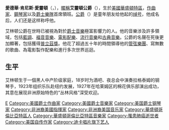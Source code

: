 {{unreferenced|time=2011-04-22T03:18:48+00:00}}
<!-- {{This|the American Jazz composer and performer|Ellington}} -->
{{Infobox Musical artist
| Name                = 艾靈頓公爵
| Img                 = Duke Ellington restored.jpg
| Img_capt            = 1965年2月6日於[[德國|德國]]
| Background          = non_vocal_instrumentalist
| Birth_name          = Edward Kennedy Ellington
| Alias               = 艾靈頓公爵
| Born                = {{birth date|1899|4|29|mf=y}}<br /><small>{{US}}[[華盛頓哥倫比亞特區|華盛頓哥倫比亞特區]]</small>
| Died                = {{death date and age|1974|5|24|1899|4|29|mf=y}}<br /><small>{{US}}[[紐約州|紐約州]][[紐約市|紐約市]]</small>
| Instrument          = [[鋼琴|鋼琴]]
| Genre               = [[搖擺樂|搖擺樂]]、[[迪克西蘭|迪克西蘭]]、[[大樂隊|大樂隊]]、[[交響爵士|交響爵士]]（Orchestral jazz）
| Occupation          = [[爵士樂隊首席領班|爵士樂隊首席領班]]（Bandleader）、[[鋼琴家|鋼琴家]]、[[作曲家|作曲家]]
| Years_active        = 1914-1974
| Label               = [[Columbia_Records|Columbia]], [[Brunswick_Records|Brunswick]], [[Impulse!_Records|Impulse!]], [[Verve_Records|Verve]], [[Victor_Records|Victor]]
| Associated_acts     = 
| URL                 = http://www.dukeellington.com/
| Notable_instruments = 
}}
'''愛德華·肯尼斯·愛靈頓'''（{{lang-en|Edward Kennedy Ellington}}，{{bd|1899年|4月29日|1974年|5月24日|catIdx=Ellington, Duke}}），[[暱稱|暱稱]]'''艾靈頓公爵'''（{{lang|en|Duke Ellington}}），生於[[美國|美國]][[華盛頓特區|華盛頓特區]]，[[作曲家|作曲家]]、[[鋼琴家|鋼琴家]]以及[[爵士樂|爵士樂隊]]首席領班。[[公爵|公爵]]（{{lang|en|Duke}}）是童年朋友给他起的[[绰号|绰号]]，他成名后，人们还是这样称呼他。

艾林顿公爵在世時已被視為對於[[爵士樂|爵士音樂]]極富影響力的人。他的音樂涉及許多領域，包括[[藍調|藍調]]、[[福音音樂|福音音樂]]、[[電影配樂|電影配樂]]、[[流行音樂|流行音樂]]和[[古典音樂|古典音樂]]。公爵的名聲在死後更加顯著，包括獲得[[普立茲獎|普立茲獎]]。他花了超過五十年的時間領導他的[[管弦樂團|管弦樂團]]、寫無數的歌曲、為電影製作配樂和進行多次世界巡迴。

==生平==
艾林顿生于一個黑人中产阶级家庭，18岁时为酒吧、夜总会中演奏拉格泰姆的钢琴手，1923年组织乐队赴纽约发展，1927年在哈莱姆区的棉花俱乐部演出成功，其意在展现非洲原始特色的“丛林风格”深受欢迎。

{{Authority control}}
{{DEFAULTSORT:Ellington, Duke}}

[[Category:葛莱美终身成就奖获得者|E]]
[[Category:美國爵士作曲家|Category:美國爵士作曲家]]
[[Category:美國爵士音樂家|Category:美國爵士音樂家]]
[[Category:美国爵士钢琴家|Category:美国爵士钢琴家]]
[[Category:非洲裔美國指揮家|Category:非洲裔美國指揮家]]
[[Category:非洲裔美国音乐家|Category:非洲裔美国音乐家]]
[[Category:華盛頓哥倫比亞特區人|Category:華盛頓哥倫比亞特區人]]
[[Category:華盛頓哥倫比亞特區音樂家|Category:華盛頓哥倫比亞特區音樂家]]
[[Category:罹患肺癌逝世者|Category:罹患肺癌逝世者]]
[[Category:美国自传作家|Category:美国自传作家]]
[[Category:迪卡唱片旗下艺人|Category:迪卡唱片旗下艺人]]